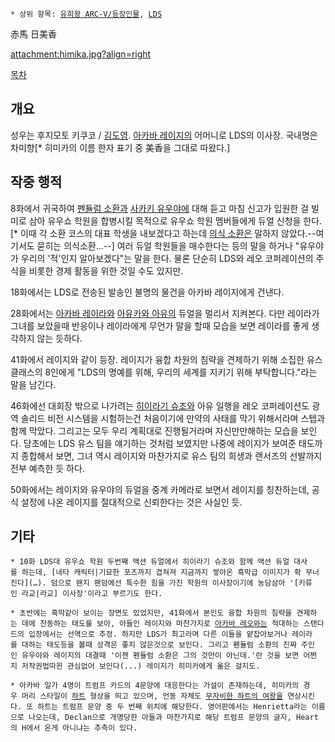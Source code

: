  * 상위 항목: [[유희왕 ARC-V/등장인물]], [[레오 코퍼레이션#s-2|LDS]]

赤馬 日美香

attachment:himika.jpg?align=right

[[목차]]
== 개요 ==
성우는 후지모토 키쿠코 / [[김도영]]. [[아카바 레이지]]의 어머니로 LDS의 이사장. 국내명은 차미향[* 히미카의 이름 한자 표기 중 美香을 그대로 따왔다.]

== 작중 행적 ==
8화에서 귀국하여 [[펜듈럼 소환]]과 [[사카키 유우야]]에 대해 듣고 마침 신고가 입원한 걸 빌미로 삼아 유우쇼 학원을 합병시킬 목적으로 유우쇼 학원 멤버들에게 듀얼 신청을 한다.[* 이때 각 소환 코스의 대표 학생을 내보겠다고 하는데 [[의식 소환]]은 말하지 않았다.--여기서도 묻히는 의식소환...--] 여러 듀얼 학원들을 매수한다는 등의 말을 하거나 "유우야가 우리의 '적'인지 알아보겠다"는 말을 한다. 물론 단순히 LDS와 레오 코퍼레이션의 주식을 비롯한 경제 활동을 위한 것일 수도 있지만.

18화에서는 LDS로 전송된 발송인 불명의 물건을 아카바 레이지에게 건낸다.

28화에서는 [[아카바 레이라]]와 [[아유카와 아유]]의 듀얼을 멀리서 지켜본다. 다만 레이라가 그녀를 보았을때 반응이나 레이라에게 무언가 말을 할때 모습을 보면 레이라를 좋게 생각하지 않는 듯하다.

41화에서 레이지와 같이 등장. 레이지가 융합 차원의 침략을 견제하기 위해 소집한 유스 클래스의 8인에게 "LDS의 명예를 위해, 우리의 세계를 지키기 위해 부탁합니다."라는 말을 남긴다.

46화에선 대회장 밖으로 나가려는 [[히이라기 슈조]]와 아유 일행을 레오 코퍼레이션도 광역 솔리드 비전 시스템을 시험하는건 처음이기에 만약의 사태를 막기 위해서라며 스텝과 함께 막았다. 그리고는 모두 우리 계획대로 진행될거라며 자신만만해하는 모습을 보인다. 당초에는 LDS 유스 팀을 얘기하는 것처럼 보였지만 나중에 레이지가 보여준 태도까지 종합해서 보면, 그녀 역시 레이지와 마찬가지로 유스 팀의 희생과 랜서즈의 선발까지 전부 예측한 듯 하다.

50화에서는 레이지와 유우야의 듀얼을 중계 카메라로 보면서 레이지를 칭찬하는데, 공식 설정에 나온 레이지를 절대적으로 신뢰한다는 것은 사실인 듯.

== 기타 ==
 * 10화 LDS대 유우쇼 학원 두번째 액션 듀얼에서 히이라기 슈조와 함께 액션 듀얼 대사를 하는데, [네타 캐릭터|기묘한 포즈까지 겹쳐져 지금까지 쌓아온 흑막급 이미지가 확 무너진다](…). 덤으로 왠지 팬덤에선 특수한 힘을 가진 학원의 이사장이기에 농담삼아 '[키류인 라교|라교] 이사장'이라고 부르기도 한다.

 * 초반에는 흑막같이 보이는 장면도 있었지만, 41화에서 본인도 융합 차원의 침략을 견제하는 데에 찬동하는 태도를 보아, 아들인 레이지와 마찬가지로 [[아카바 레오]]와는 적대하는 스탠다드의 입장에서는 선역으로 추정. 하지만 LDS가 최고라며 다른 이들을 얕잡아보거나 레이라를 대하는 태도등을 볼때 성격은 좋지 않은것으로 보인다. 그리고 펜듈럼 소환의 진짜 주인인 유우야와 레이지의 대결때 '이젠 펜듈럼 소환은 그의 것만이 아닌데.'란 것을 보면 어쩐지 저작권법따윈 관심없어 보인다(...) 레이지가 히미카에게 옮은 걸지도.

 * 아카바 일가 4명이 트럼프 카드의 4문양에 대응한다는 가설이 존재하는데, 히미카의 경우 머리 스타일이 [[하트]] 형상을 띄고 있으며, 언동 자체도 [[퀸 오브 하트|무자비한 하트의 여왕]]을 연상시킨다. 또 하트는 트럼프 문양 중 두 번째 위치에 해당한다. 영어판에서는 Henrietta라는 이름으로 나오는데, Declan으로 개명당한 아들과 마찬가지로 해당 트럼프 문양의 글자, Heart의 H에서 온게 아니냐는 추측이 있다.   
